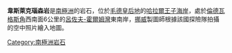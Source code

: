 {{coord|69|56|S|38|53|E|display=title}}

'''韋斯萊克瑙森岩'''是[[南極洲|南極洲]]的岩石，位於[[毛德皇后地|毛德皇后地]]的[[哈拉爾王子海岸|哈拉爾王子海岸]]，處於[[倫德瓦格斯角|倫德瓦格斯角]]西南面6公里的[[呂佐夫-霍爾姆灣|呂佐夫-霍爾姆灣]]東南岸，[[挪威|挪威]]製圖師根據該國探險隊拍攝的空中照片繪入地圖。

{{Antarctica-geo-stub}}
[[Category:南極洲岩石|Category:南極洲岩石]]